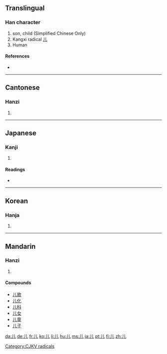 {{also|兒}}<!-- may be replaced by zh-forms -->
==Translingual==
{{stroke order|type=animate}}

===Han character===
{{Han char|rn=10|rad=儿|as=00|sn=2|four=2201<sub>0</sub>|canj=中山 (LU)}}

# son, child (Simplified Chinese Only)
# Kangxi radical [[Index:Chinese radical/儿|儿]]
# Human

====References====
* {{Han ref|kx=0123.010|dkj=01336|dj=0257.210|hdz=10264.040|uh=513F|ud=20799|bh=A449|bd=42057}}

----

==Cantonese==

===Hanzi===
{{yue-hanzi|jyut=|y=yan4|tra=兒}}

# {{defn|Cantonese}}

----

==Japanese==

===Kanji===
{{ja-kanji|grade=|rs=儿00}}

# {{defn|Japanese}}

====Readings====
* {{ja-readings|on=[[じん]] (jin), [[にん]] (nin), [[かい]] (kai)|kun=[[ひと]] (hito), [[にんにょう]] (ninnyou)}}

----

==Korean==

===Hanja===
{{ko-hanja|hangeul=[[인]], [[궤]]|rv=in, gwe|mr=in, kwe}}

# {{defn|Korean}}

[[Category:CJKV radicals]]

----

==Mandarin==

===Hanzi===
{{cmn-hanzi|tra=兒|pin=[[ér]] ([[er2]]), [[rén]] ([[ren2]])|wg=erh<sup>2</sup>, jen<sup>2</sup>}}

# {{defn|Mandarin}}

====Compounds====
* [[儿歌]]
* [[儿化]]
* [[儿科]]
* [[儿女]]
* [[儿童]]
* [[儿子]]

[[da:儿]]
[[de:儿]]
[[fr:儿]]
[[ko:儿]]
[[li:儿]]
[[hu:儿]]
[[ms:儿]]
[[ja:儿]]
[[pt:儿]]
[[fi:儿]]
[[zh:儿]]